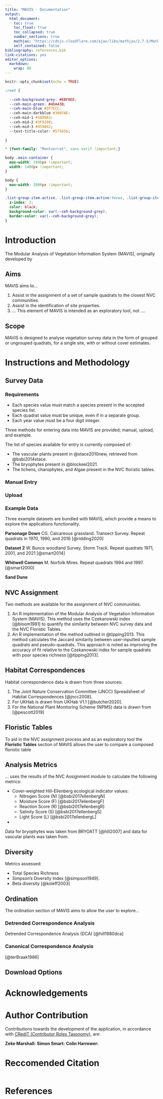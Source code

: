 ```yaml
---
title: "MAVIS - Documentation"
output: 
  html_document:
    toc: true
    toc_float: true
    toc_collapsed: true
    number_sections: true
    mathjax: "https://cdnjs.cloudflare.com/ajax/libs/mathjax/2.7.5/MathJax.js?config=TeX-AMS_CHTML.js"
    self_contained: false
bibliography: references.bib
link-citations: yes
editor_options: 
  markdown: 
    wrap: 80
---
```


```r

knitr::opts_chunk$set(echo = TRUE)

```

```css

:root {
  
  --ceh-background-grey: #EBF0EE;
  --ceh-main-green: #4DA43B;
  --ceh-main-blue #2F7ECC:
  --ceh-main-darkblue #306FAE:
  --ceh-mid-1 #3889A3:
  --ceh-mid-2 #3F9280;
  --ceh-mid-3 #459A62;
  --text-title-color: #575656;
  
}

* {font-family: "Montserrat", sans-serif !important;}

body .main-container {
  max-width: 2800px !important;
  width: 1400px !important;
}

body {
  max-width: 2800px !important;
}

.list-group-item.active, .list-group-item.active:focus, .list-group-item.active:hover {
  z-index: 2;
  color: black;
  background-color: var(--ceh-background-grey);
  border-color: var(--ceh-background-grey);
}

```

# Introduction
The Modular Analysis of Vegetation Information System (MAVIS), originally developed by


## Aims

MAVIS aims to...

1. Assist in the assignment of a set of sample quadrats to the closest NVC communities.
2. Assist in the identification of site properties.
3. ... This element of MAVIS is intended as an exploratory tool, not ....

## Scope

MAVIS is designed to analyse vegetation survey data in the form of grouped or
ungrouped quadrats, for a single site, with or without cover estimates.

# Instructions and Methodology

## Survey Data

### Requirements

- Each species value must match a species present in the accepted species list.
- Each quadrat value must be unique, even if in a separate group.
- Each year value must be a four digit integer.

Three methods for entering data into MAVIS are provided; manual, upload, and example.

The list of species available for entry is currently composed of:

  - The vascular plants present in @stace2010new, retrieved from @bsbi2014stace.
  - The bryophytes present in @blockeel2021.
  - The lichens, charophytes, and Algae present in the NVC floristic tables.


### Manual Entry

### Upload

### Example Data

Three example datasets are bundled with MAVIS, which provide a means to explore
the applications functionality.

**Parsonage Down**
CG. Calcareous grassland. Transect Survey. Repeat quadrats in 1970, 1990, and 2016 [@ridding2020]

**Dataset 2**
W. Bunce woodland Survey. Storm Track. Repeat quadrats 1971, 2001, and 2021 [@smart2014]

**Whitwell Common**
M. Norfolk Mires. Repeat quadrats 1994 and 1997. [@smart2000]

**Sand Dune**


## NVC Assignment

Two methods are available for the assignment of NVC communities.

1.  An R implementation of the Modular Analysis of Vegetation Information System 
    (MAVIS). This method uses the Czekanowski index [@bloom1981] to 
    quantify the similarity between NVC survey data and the NVC Floristic 
    Tables.
2.  An R implementation of the method outlined in @tipping2013.
    This method calculates
    the Jaccard similarity between user-inputted sample quadrats and 
    pseudo-quadrats. This approach is noted as improving the accuracy of fit 
    relative to the Czekanowski index for sample quadrats with poor species
    richness [@tipping2013].

## Habitat Correspondences

Habitat correspondence data is drawn from three sources:

1. The Joint Nature Conservation Committee (JNCC) Spreadsheet of Habitat Correspondences [@jncc2008].
2. For UKHab is drawn from UKHab V1.1 [@butcher2020].
3. For the National Plant Monitoring Scheme (NPMS) data is drawn from [@pescott2019]

## Floristic Tables

To aid in the NVC assignment process and as an exploratory tool the **Floristic Tables**
section of MAVIS allows the user to compare a composed floristic table



## Analysis Metrics

... uses the results of the NVC Assignment module to calculate the following
metrics:

- Cover-weighted Hill-Ellenberg ecological indicator values:
  - Nitrogen Score (N) [@bsbi2017ellenbergN]
  - Moisture Score (F) [@bsbi2017ellenbergF]
  - Reaction Score (R) [@bsbi2017ellenbergR]
  - Salinity Score (S) [@bsbi2017ellenbergS]
  - Light Score (L) [@bsbi2017ellenbergL]
- 

Data for bryophytes was taken from BRYOATT [@hill2007] and data for vascular plants
was taken from.

## Diversity

Metrics assessed:

- Total Species Richness
- Simpson's Diversity Index [@simpson1949].
- Beta diversity [@koleff2003]

## Ordination

The ordination section of MAVIS aims to allow the user to explore...

### Detrended Correspondence Analysis

Detrended Correspondence Analysis (DCA) [@hill1980dca]

### Canonical Correspondence Analysis

[@terBraak1986]

## Download Options

# Acknowledgements

# Author Contribution

Contributions towards the development of the application, in accordance with [CRediT (Contributor Roles Taxonomy)](https://credit.niso.org/), are:

**Zeke Marshall:**
**Simon Smart:**
**Colin Harrower:**


# Reccomended Citation

```r



```




# References
